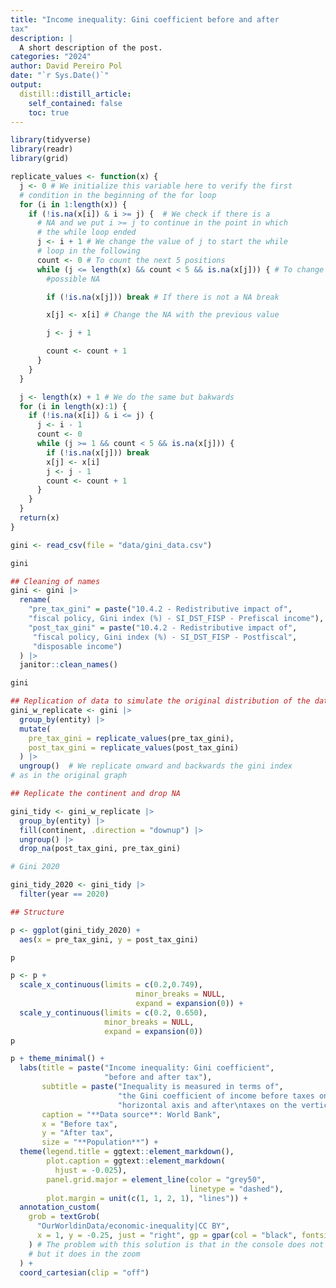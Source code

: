 ```yaml
---
title: "Income inequality: Gini coefficient before and after
tax"
description: |
  A short description of the post.
categories: "2024"
author: David Pereiro Pol
date: "`r Sys.Date()`"
output:
  distill::distill_article:
    self_contained: false
    toc: true
---
```


```r
library(tidyverse)
library(readr)
library(grid)
```
```r
replicate_values <- function(x) {
  j <- 0 # We initialize this variable here to verify the first
  # condition in the beginning of the for loop
  for (i in 1:length(x)) {
    if (!is.na(x[i]) & i >= j) {  # We check if there is a
      # NA and we put i >= j to continue in the point in which
      # the while loop ended
      j <- i + 1 # We change the value of j to start the while
      # loop in the following
      count <- 0 # To count the next 5 positions
      while (j <= length(x) && count < 5 && is.na(x[j])) { # To change
        #possible NA

        if (!is.na(x[j])) break # If there is not a NA break

        x[j] <- x[i] # Change the NA with the previous value

        j <- j + 1

        count <- count + 1
      }
    }
  }

  j <- length(x) + 1 # We do the same but bakwards
  for (i in length(x):1) {
    if (!is.na(x[i]) & i <= j) {
      j <- i - 1
      count <- 0
      while (j >= 1 && count < 5 && is.na(x[j])) {
        if (!is.na(x[j])) break
        x[j] <- x[i]
        j <- j - 1
        count <- count + 1
      }
    }
  }
  return(x)
}
```

```r
gini <- read_csv(file = "data/gini_data.csv")

gini

## Cleaning of names
gini <- gini |>
  rename(
    "pre_tax_gini" = paste("10.4.2 - Redistributive impact of",
    "fiscal policy, Gini index (%) - SI_DST_FISP - Prefiscal income"),
    "post_tax_gini" = paste("10.4.2 - Redistributive impact of",
     "fiscal policy, Gini index (%) - SI_DST_FISP - Postfiscal",
     "disposable income")
  ) |>
  janitor::clean_names()

gini

## Replication of data to simulate the original distribution of the data
gini_w_replicate <- gini |>
  group_by(entity) |>
  mutate(
    pre_tax_gini = replicate_values(pre_tax_gini),
    post_tax_gini = replicate_values(post_tax_gini)
  ) |>
  ungroup()  # We replicate onward and backwards the gini index
# as in the original graph

## Replicate the continent and drop NA

gini_tidy <- gini_w_replicate |>
  group_by(entity) |>
  fill(continent, .direction = "downup") |>
  ungroup() |>
  drop_na(post_tax_gini, pre_tax_gini)

# Gini 2020

gini_tidy_2020 <- gini_tidy |>
  filter(year == 2020)
```

```r
## Structure

p <- ggplot(gini_tidy_2020) +
  aes(x = pre_tax_gini, y = post_tax_gini)

p

p <- p +
  scale_x_continuous(limits = c(0.2,0.749),
                            minor_breaks = NULL,
                            expand = expansion(0)) +
  scale_y_continuous(limits = c(0.2, 0.650),
                     minor_breaks = NULL,
                     expand = expansion(0))
p

p + theme_minimal() +
  labs(title = paste("Income inequality: Gini coefficient",
                     "before and after tax"),
       subtitle = paste("Inequality is measured in terms of",
                        "the Gini coefficient of income before taxes on the",
                        "horizontal axis and after\ntaxes on the vertical axis."),
       caption = "**Data source**: World Bank",
       x = "Before tax",
       y = "After tax",
       size = "**Population**") +
  theme(legend.title = ggtext::element_markdown(),
        plot.caption = ggtext::element_markdown(
          hjust = -0.025),
        panel.grid.major = element_line(color = "grey50",
                                        linetype = "dashed"),
        plot.margin = unit(c(1, 1, 2, 1), "lines")) +
  annotation_custom(
    grob = textGrob(
      "OurWorldinData/economic-inequality|CC BY",
      x = 1, y = -0.25, just = "right", gp = gpar(col = "black", fontsize = 10)
    ) # The problem with this solution is that in the console does not appear correctly
    # but it does in the zoom
  ) +
  coord_cartesian(clip = "off")

```



